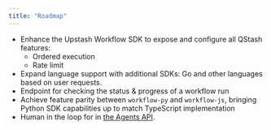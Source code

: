 ```yaml
---
title: "Roadmap"
---
```


- Enhance the Upstash Workflow SDK to expose and configure all QStash features:
  - Ordered execution
  - Rate limit
- Expand language support with additional SDKs: Go and other languages based on user requests.
- Endpoint for checking the status & progress of a workflow run
- Achieve feature parity between `workflow-py` and `workflow-js`, bringing Python SDK capabilities up to match TypeScript implementation
- Human in the loop for in [the Agents API](/workflow/agents/overview).
